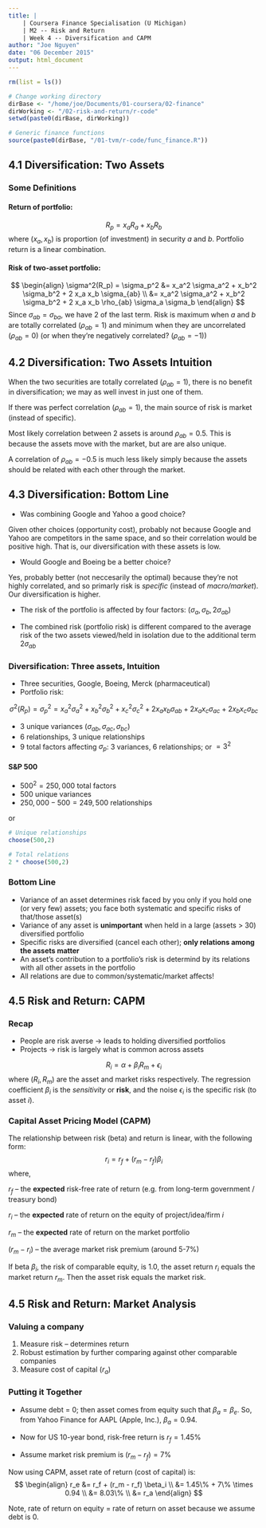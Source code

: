 ```yaml
---
title: |
    | Coursera Finance Specialisation (U Michigan)
    | M2 -- Risk and Return
    | Week 4 -- Diversification and CAPM
author: "Joe Nguyen"
date: "06 December 2015"
output: html_document
---
```


```r
rm(list = ls())

# Change working directory
dirBase <- "/home/joe/Documents/01-coursera/02-finance"
dirWorking <- "/02-risk-and-return/r-code"
setwd(paste0(dirBase, dirWorking))

# Generic finance functions
source(paste0(dirBase, "/01-tvm/r-code/func_finance.R"))
```


## 4.1 Diversification: Two Assets

### Some Definitions

#### Return of portfolio:
$$
R_p = x_a R_a + x_b R_b
$$
where $(x_a,\, x_b)$ is proportion (of investment) in security $a$ and $b$. Portfolio return is a linear combination.

#### Risk of two-asset portfolio:
$$
\begin{align}
\sigma^2(R_p) = \sigma_p^2 &= x_a^2 \sigma_a^2 + x_b^2 \sigma_b^2 + 2 x_a x_b \sigma_{ab} \\
                           &= x_a^2 \sigma_a^2 + x_b^2 \sigma_b^2 + 2 x_a x_b \rho_{ab} \sigma_a \sigma_b
\end{align}
$$
Since $\sigma_{ab} = \sigma_{ba}$, we have 2 of the last term. Risk is maximum when $a$ and $b$ are totally correlated ($\rho_{ab} = 1$) and minimum when they are uncorrelated ($\rho_{ab} = 0$) (or when they're negatively correlated? ($\rho_{ab} = -1$))


## 4.2 Diversification: Two Assets Intuition

When the two securities are totally correlated ($\rho_{ab} = 1$), there is no benefit in diversification; we may as well invest in just one of them.

If there was perfect correlation ($\rho_{ab} = 1$), the main source of risk is market (instead of specific).

Most likely correlation between 2 assets is around $\rho_{ab} = 0.5$. This is because the assets move with the market, but are are also unique.

A correlation of $\rho_{ab} = -0.5$ is much less likely simply because the assets should be related with each other through the market.



## 4.3 Diversification: Bottom Line

- Was combining Google and Yahoo a good choice?

Given other choices (opportunity cost), probably not because Google and Yahoo are competitors in the same space, and so their correlation would be positive high. That is, our diversification with these assets is low.

- Would Google and Boeing be a better choice?

Yes, probably better (not neccesarily the optimal) because they're not highly correlated, and so primarly risk is *specific* (instead of *macro/market*). Our diversification is higher.

- The risk of the portfolio is affected by four factors: $(\sigma_a,\, \sigma_b,\, 2 \sigma_{ab})$

- The combined risk (portfolio risk) is different compared to the average risk of the two assets viewed/held in isolation due to the additional term $2 \sigma_{ab}$


### Diversification: Three assets, Intuition

- Three securities, Google, Boeing, Merck (pharmaceutical)
- Portfolio risk:

$$
\sigma^2(R_p) = \sigma_p^2 = x_a^2 \sigma_a^2 + x_b^2 \sigma_b^2 + x_c^2 \sigma_c^2 + 2 x_a x_b \sigma_{ab} + 2 x_a x_c \sigma_{ac} + 2 x_b x_c \sigma_{bc}
$$

- 3 unique variances $(\sigma_{ab},\, \sigma_{ac},\, \sigma_{bc})$
- 6 relationships, 3 unique relationships
- 9 total factors affecting $\sigma_p$: 3 variances, 6 relationships; or $= 3^2$


#### S&P 500

- $500^2 = 250,000$ total factors
- 500 unique variances
- $250,000 - 500 = 249,500$ relationships

or
```r
# Unique relationships
choose(500,2)

# Total relations
2 * choose(500,2)
```


### Bottom Line

- Variance of an asset determines risk faced by you only if you hold one (or very few) assets; you face both systematic and specific risks of that/those asset(s)
- Variance of any asset is **unimportant** when held in a large (assets > 30) diversified portfolio
- Specific risks are diversified (cancel each other); **only relations among the assets matter**
- An asset's contribution to a portfolio's risk is determind by its relations with all other assets in the portfolio
- All relations are due to common/systematic/market affects!




## 4.5 Risk and Return: CAPM

### Recap

- People are risk averse $\rightarrow$ leads to holding diversified portfolios
- Projects $\rightarrow$ risk is largely what is common across assets

$$
R_i = \alpha + \beta_i R_m + \epsilon_i
$$
where $(R_i,\, R_m$) are the asset and market risks respectively. The regression coefficient $\beta_i$ is the *sensitivity* or **risk**, and the noise $\epsilon_i$ is the specific risk (to asset $i$).


### Capital Asset Pricing Model (CAPM)

The relationship between risk (beta) and return is linear, with the following form:
$$
r_i = r_f + (r_m - r_f) \beta_i
$$
where,

$r_f$ -- the **expected** risk-free rate of return (e.g. from long-term government / treasury bond)

$r_i$ -- the **expected** rate of return on the equity of project/idea/firm $i$

$r_m$ -- the **expected** rate of return on the market portfolio

$(r_m - r_i)$ -- the average market risk premium (around 5-7%)

If beta $\beta_i$, the risk of comparable equity, is 1.0, the asset return $r_i$ equals the market return $r_m$. Then the asset risk equals the market risk.


## 4.5 Risk and Return: Market Analysis

### Valuing a company

1. Measure risk -- determines return
2. Robust estimation by further comparing against other comparable companies
2. Measure cost of capital ($r_a$)


### Putting it Together

- Assume debt = 0; then asset comes from equity such that $\beta_a = \beta_e$. So, from Yahoo Finance for AAPL (Apple, Inc.), $\beta_a = 0.94$.

- Now for US 10-year bond, risk-free return is $r_f = 1.45\%$

- Assume market risk premium is $(r_m - r_f) = 7\%$

Now using CAPM, asset rate of return (cost of capital) is:
$$
\begin{align}
r_e &= r_f + (r_m - r_f) \beta_i \\
    &= 1.45\% + 7\% \times 0.94 \\
    &= 8.03\% \\
    &= r_a
\end{align}
$$

Note, rate of return on equity = rate of return on asset because we assume debt is 0.

